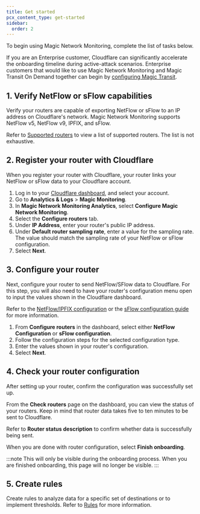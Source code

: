 ```yaml
---
title: Get started
pcx_content_type: get-started
sidebar:
  order: 2
---
```



To begin using Magic Network Monitoring, complete the list of tasks below.

If you are an Enterprise customer, Cloudflare can significantly accelerate the onboarding timeline during active-attack scenarios. Enterprise customers that would like to use Magic Network Monitoring and Magic Transit On Demand together can begin by [configuring Magic Transit](/magic-transit/get-started/).

## 1. Verify NetFlow or sFlow capabilities

Verify your routers are capable of exporting <GlossaryTooltip term="NetFlow">NetFlow</GlossaryTooltip> or <GlossaryTooltip term="sFlow">sFlow</GlossaryTooltip> to an IP address on Cloudflare's network. Magic Network Monitoring supports NetFlow v5, NetFlow v9, IPFIX, and sFlow.

Refer to [Supported routers](/magic-network-monitoring/routers/supported-routers) to view a list of supported routers. The list is not exhaustive.

## 2. Register your router with Cloudflare

When you register your router with Cloudflare, your router links your NetFlow or sFlow data to your Cloudflare account.

1. Log in to your [Cloudflare dashboard](https://dash.cloudflare.com/login), and select your account.
2. Go to **Analytics & Logs** > **Magic Monitoring**.
3. In **Magic Network Monitoring Analytics**, select **Configure Magic Network Monitoring**.
4. Select the **Configure routers** tab.
5. Under **IP Address**, enter your router's public IP address.
6. Under **Default router sampling rate**, enter a value for the <GlossaryTooltip term="sampling">sampling</GlossaryTooltip> rate. The value should match the sampling rate of your NetFlow or sFlow configuration.
7. Select **Next**.

## 3. Configure your router

Next, configure your router to send NetFlow/SFlow data to Cloudflare. For this step, you will also need to have your router's configuration menu open to input the values shown in the Cloudflare dashboard.

Refer to the [NetFlow/IPFIX configuration](/magic-network-monitoring/routers/netflow-ipfix-config/) or the [sFlow configuration guide](/magic-network-monitoring/routers/sflow-config/) for more information.

1. From **Configure routers** in the dashboard, select either **NetFlow Configuration** or **sFlow configuration**.
2. Follow the configuration steps for the selected configuration type.
3. Enter the values shown in your router's configuration.
4. Select **Next**.

## 4. Check your router configuration

After setting up your router, confirm the configuration was successfully set up.

From the **Check routers** page on the dashboard, you can view the status of your routers. Keep in mind that router data takes five to ten minutes to be sent to Cloudflare.

Refer to **Router status description** to confirm whether data is successfully being sent.

When you are done with router configuration, select **Finish onboarding**.

:::note
This will only be visible during the onboarding process. When you are finished onboarding, this page will no longer be visible.
:::

## 5. Create rules

Create rules to analyze data for a specific set of destinations or to implement thresholds. Refer to [Rules](/magic-network-monitoring/rules/) for more information.
